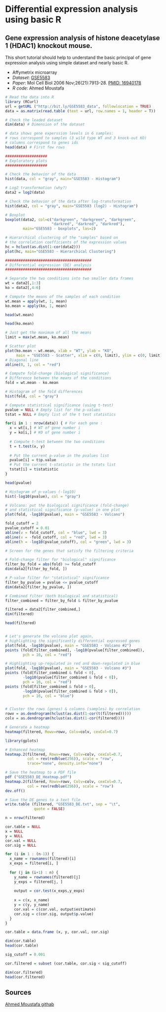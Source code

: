 # Differential expression analysis using basic R

## Gene expression analysis of histone deacetylase 1 (HDAC1) knockout mouse.  

This short tutorial should help to understand the basic principal of gene expression analysis using simple dataset and nearly basic R.  

* Affymetrix microarray
* *Dataset*: [GSE5583](http://www.ncbi.nlm.nih.gov/geo/query/acc.cgi?acc=GSE5583)  
* *Paper*: Mol Cell Biol 2006 Nov;26(21):7913-28. [PMID: 16940178](http://www.ncbi.nlm.nih.gov/pubmed/16940178)  
* *R code*: Ahmed Moustafa  

```r
# Read the data into R
library (RCurl)
url = getURL ("http://bit.ly/GSE5583_data", followlocation = TRUE)
data = as.matrix(read.table (text = url, row.names = 1, header = T))

# Check the loaded dataset
dim(data) # Dimension of the dataset

# data shows gene experssion levels in 6 samples:
# rows correspond to samples (3 wild type WT and 3 knock-out KO)
# columns correspond to genes ids
head(data) # First few rows

###################
# Exploratory plots
###################

# Check the behavior of the data
hist(data, col = "gray", main="GSE5583 - Histogram")

# Log2 transformation (why?)
data2 = log2(data)

# Check the behavior of the data after log-transformation
hist(data2, col = "gray", main="GSE5583 (log2) - Histogram")

# Boxplot
boxplot(data2, col=c("darkgreen", "darkgreen", "darkgreen",
                     "darkred", "darkred", "darkred"),
        main="GSE5583 - boxplots", las=2)

# Hierarchical clustering of the "samples" based on
# the correlation coefficients of the expression values
hc = hclust(as.dist(1-cor(data2)))
plot(hc, main="GSE5583 - Hierarchical Clustering")

#######################################
# Differential expression (DE) analysis
#######################################

# Separate the two conditions into two smaller data frames
wt = data2[,1:3]
ko = data2[,4:6]

# Compute the means of the samples of each condition
wt.mean = apply(wt, 1, mean)
ko.mean = apply(ko, 1, mean)

head(wt.mean)

head(ko.mean)

# Just get the maximum of all the means
limit = max(wt.mean, ko.mean)

# Scatter plot
plot(ko.mean ~ wt.mean, xlab = "WT", ylab = "KO",
     main = "GSE5583 - Scatter", xlim = c(0, limit), ylim = c(0, limit))
# Diagonal line
abline(0, 1, col = "red")

# Compute fold-change (biological significance)
# Difference between the means of the conditions
fold = wt.mean - ko.mean

# Histogram of the fold differences
hist(fold, col = "gray")

# Compute statistical significance (using t-test)
pvalue = NULL # Empty list for the p-values
tstat = NULL # Empty list of the t test statistics

for(i in 1 : nrow(data)) { # For each gene : 
  x = wt[i,] # WT of gene number i
  y = ko[i,] # KO of gene number i
  
  # Compute t-test between the two conditions
  t = t.test(x, y)
  
  # Put the current p-value in the pvalues list
  pvalue[i] = t$p.value
  # Put the current t-statistic in the tstats list
  tstat[i] = t$statistic
}

head(pvalue)

# Histogram of p-values (-log10)
hist(-log10(pvalue), col = "gray")

# Volcano: put the biological significance (fold-change)
# and statistical significance (p-value) in one plot
plot(fold, -log10(pvalue), main = "GSE5583 - Volcano")

fold_cutoff = 2
pvalue_cutoff = 0.01
abline(v = fold_cutoff, col = "blue", lwd = 3)
abline(v = -fold_cutoff, col = "red", lwd = 3)
abline(h = -log10(pvalue_cutoff), col = "green", lwd = 3)

# Screen for the genes that satisfy the filtering criteria

# Fold-change filter for "biological" significance
filter_by_fold = abs(fold) >= fold_cutoff
dim(data2[filter_by_fold, ])

# P-value filter for "statistical" significance
filter_by_pvalue = pvalue <= pvalue_cutoff
dim(data2[filter_by_pvalue, ])

# Combined filter (both biological and statistical)
filter_combined = filter_by_fold & filter_by_pvalue

filtered = data2[filter_combined,]
dim(filtered)

head(filtered)


# Let's generate the volcano plot again,
# highlighting the significantly differential expressed genes
plot(fold, -log10(pvalue), main = "GSE5583 - Volcano #2")
points (fold[filter_combined], -log10(pvalue[filter_combined]),
        pch = 16, col = "red")

# Highlighting up-regulated in red and down-regulated in blue
plot(fold, -log10(pvalue), main = "GSE5583 - Volcano #3")
points (fold[filter_combined & fold < 0],
        -log10(pvalue[filter_combined & fold < 0]),
        pch = 16, col = "red")
points (fold[filter_combined & fold > 0],
        -log10(pvalue[filter_combined & fold > 0]),
        pch = 16, col = "blue")


# Cluster the rows (genes) & columns (samples) by correlation
rowv = as.dendrogram(hclust(as.dist(1-cor(t(filtered)))))
colv = as.dendrogram(hclust(as.dist(1-cor(filtered))))

# Generate a heatmap
heatmap(filtered, Rowv=rowv, Colv=colv, cexCol=0.7)
```
```r
library(gplots)

# Enhanced heatmap
heatmap.2(filtered, Rowv=rowv, Colv=colv, cexCol=0.7,
          col = rev(redblue(256)), scale = "row",
          trace="none", density.info="none")
```
```r
# Save the heatmap to a PDF file
pdf ("GSE5583_DE_Heatmap.pdf")
heatmap.2(filtered, Rowv=rowv, Colv=colv, cexCol=0.7,
          col = rev(redblue(256)), scale = "row")
dev.off()

# Save the DE genes to a text file
write.table (filtered, "GSE5583_DE.txt", sep = "\t",
             quote = FALSE)
```
```r
n = nrow(filtered)

cor.table = NULL
x = NULL
y = NULL
cor.val = NULL
cor.sig = NULL

for (i in 1 : (n-1)) {
  x_name = rownames(filtered)[i]
  x_exps = filtered[i, ]	
  
  for (j in (i+1) : n) {
    y_name = rownames(filtered)[j]
    y_exps = filtered[j, ]
    
    output = cor.test(x_exps,y_exps)
    
    x = c(x, x_name)
    y = c(y, y_name)
    cor.val = c(cor.val, output$estimate)
    cor.sig = c(cor.sig, output$p.value)
  }
}

cor.table = data.frame (x, y, cor.val, cor.sig)

dim(cor.table)
head(cor.table)

sig_cutoff = 0.001

cor.filtered = subset (cor.table, cor.sig < sig_cutoff)

dim(cor.filtered)
head(cor.filtered)
```

## Sources
[Ahmed Moustafa githab](https://gist.github.com/ahmedmoustafa)
